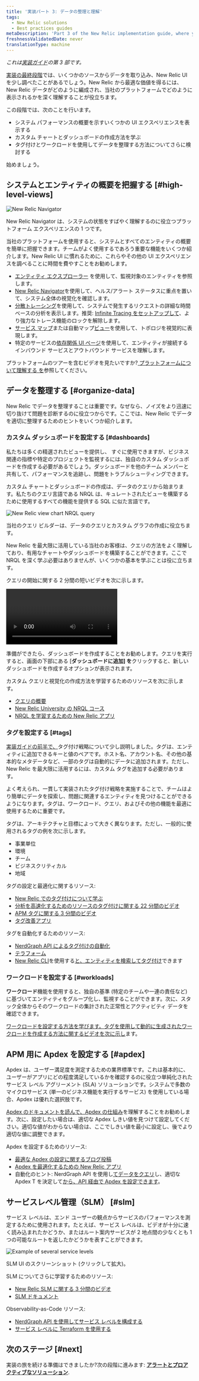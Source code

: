 ```yaml
---
title: '実装パート 3: データの整理と理解'
tags:
  - New Relic solutions
  - Best practices guides
metaDescription: 'Part 3 of the New Relic implementation guide, where you become acquainted with the New Relic UI and organize your data.'
freshnessValidatedDate: never
translationType: machine
---
```





_これは[実装ガイド](/docs/new-relic-solutions/get-started/implementation-guide-intro)の第 3 部です。_

[実装の最終段階](/docs/new-relic-solutions/get-started/implementation-guide-instrument)では、いくつかのソースからデータを取り込み、New Relic UI を少し調べたことがあるでしょう。New Relic から最適な価値を得るには、New Relic データがどのように編成され、当社のプラットフォームでどのように表示されるかを深く理解することが役立ちます。

この段階では、次のことを行います。

* システム パフォーマンスの概要を示すいくつかの UI エクスペリエンスを表示する
* カスタム チャートとダッシュボードの作成方法を学ぶ
* タグ付けとワークロードを使用してデータを整理する方法についてさらに検討する

始めましょう。

## システムとエンティティの概要を把握する [#high-level-views]

<img
  title="New Relic Navigator"
  alt="New Relic Navigator"
  src={alertsNrnavigator}
/>

<figcaption>
  New Relic Navigator は、システムの状態をすばやく理解するのに役立つプラットフォーム エクスペリエンスの 1 つです。
</figcaption>

当社のプラットフォームを使用すると、システムとすべてのエンティティの概要を簡単に把握できます。チームがよく使用するであろう重要な機能をいくつか紹介します。New Relic UI に慣れるために、これらやその他の UI エクスペリエンスを調べることに時間を費やすことをお勧めします。

* [エンティティ エクスプローラー](/docs/new-relic-solutions/new-relic-one/core-concepts/new-relic-explorer-view-performance-across-apps-services-hosts#find) を使用して、監視対象のエンティティを参照します。
* [New Relic Navigator](/docs/new-relic-solutions/new-relic-one/core-concepts/new-relic-explorer-view-performance-across-apps-services-hosts/#view-navigator)を使用して、ヘルス/アラート ステータスに重点を置いて、システム全体の視覚化を確認します。
* [分散トレーシング](/docs/distributed-tracing/ui-data/understand-use-distributed-tracing-ui)を使用して、システムで発生するリクエストの詳細な時間ベースの分析を表示します。推奨: [Infinite Tracing をセットアップして](/docs/distributed-tracing/infinite-tracing/introduction-infinite-tracing)、より強力なトレース機能のロックを解除します。
* [サービス マップ](/docs/understand-dependencies/understand-system-dependencies/service-maps/introduction-service-maps)または自動マップ[ビュー](/docs/new-relic-one/use-new-relic-one/ui-data/automaps)を使用して、トポロジを視覚的に表現します。
* 特定のサービスの[依存関係 UI ページ](/docs/new-relic-one/use-new-relic-one/ui-data/explore-downstream-dependencies-new-relic-one)を使用して、エンティティが接続するインバウンド サービスとアウトバウンド サービスを理解します。

プラットフォームのツアーを含むビデオを見たいですか?[ プラットフォームについて理解する を](/docs/new-relic-solutions/new-relic-one/introduction-new-relic-platform)参照してください。

## データを整理する [#organize-data]

New Relic でデータを整理することは重要です。なぜなら、ノイズをより迅速に切り抜けて問題を診断するのに役立つからです。ここでは、New Relic でデータを適切に整理するためのヒントをいくつか紹介します。

### カスタム ダッシュボードを設定する [#dashboards]

私たちは多くの精選されたビューを提供し、 <InlinePopover type="dashboards"/>すぐに使用できますが、ビジネス関連の指標や特定のプロジェクトを監視するには、独自のカスタム ダッシュボードを作成する必要があるでしょう。ダッシュボードを他のチーム メンバーと共有して、パフォーマンスを追跡し、問題をトラブルシューティングできます。

カスタム チャートとダッシュボードの作成は、データのクエリから始まります。私たちのクエリ言語である NRQL は、キュレートされたビューを構築するために使用するすべての機能を提供する SQL に似た言語です。

<img
  title="new-relic-view-chart-nrql-query.png"
  alt="New Relic view chart NRQL query"
  src={alertsNewRelicViewChartNrqlQuery}
/>

<figcaption>
  当社のクエリ ビルダーは、データのクエリとカスタム グラフの作成に役立ちます。
</figcaption>

New Relic を最大限に活用している当社のお客様は、クエリの方法をよく理解しており、有用なチャートやダッシュボードを構築することができます。ここで NRQL を深く学ぶ必要はありませんが、いくつかの基本を学ぶことは役に立ちます。

クエリの開始に関する 2 分間の短いビデオを次に示します。

<Video
  id="4awnx2n1FRc"
  type="youtube"
/>

準備ができたら、ダッシュボードを作成することをお勧めします。クエリを実行すると、画面の下部にある \[**ダッシュボードに追加] を**クリックすると、新しいダッシュボードを作成するオプションが表示されます。

カスタム クエリと視覚化の作成方法を学習するためのリソースを次に示します。

* [クエリの概要](/docs/query-your-data/explore-query-data/get-started/introduction-querying-new-relic-data)
* [New Relic University の NRQL コース](https://learn.newrelic.com/writing-nrql-queries)
* [NRQL を学習するための New Relic アプリ](https://opensource.newrelic.com/projects/newrelic/nr1-learn-nrql)

### タグを設定する [#tags]

[実装ガイドの前半で、](/docs/new-relic-solutions/get-started/implementation-guide-planning-setup#data-organization)タグ付け戦略について少し説明しました。タグは、エンティティに追加できるキーと値のペアです。ホスト名、アカウント名、その他の基本的なメタデータなど、一部のタグは自動的にデータに追加されます。ただし、New Relic を最大限に活用するには、カスタム タグを追加する必要があります。

よく考えられ、一貫して実装されたタグ付け戦略を実施することで、チームはより簡単にデータを探索し、問題に関連するエンティティを見つけることができるようになります。タグは、ワークロード、クエリ、およびその他の機能を最適に使用するために重要です。

タグは、アーキテクチャと目標によって大きく異なります。ただし、一般的に使用されるタグの例を次に示します。

* 事業単位
* 環境
* チーム
* ビジネスクリティカル
* 地域

タグの設定と最適化に関するリソース:

* [New Relic でのタグ付けについて学ぶ](/docs/new-relic-solutions/new-relic-one/core-concepts/use-tags-help-organize-find-your-data)
* [分析を高速化するためのリソースのタグ付けに関する 22 分間のビデオ](https://www.youtube.com/watch?v=ytpBFviAJ0Y)
* [APM タグに関する 3 分間のビデオ](https://www.youtube.com/watch?v=JImDdncerko)
* [タグ改善アプリ](https://github.com/newrelic/nr1-tag-improver)

タグを自動化するためのリソース:

* [NerdGraph API によるタグ付けの自動化](/docs/apis/nerdgraph/examples/nerdgraph-tagging-api-tutorial)
* [テラフォーム](https://registry.terraform.io/providers/newrelic/newrelic/latest/docs/resources/entity_tags)
* [New Relic CLI](https://developer.newrelic.com/automate-workflows/get-started-new-relic-cli)を使用する[と、エンティティを検索してタグ付け](https://developer.newrelic.com/automate-workflows/5-mins-tag-resources)できます

### ワークロードを設定する [#workloads]

**ワークロード**機能を使用すると、独自の基準 (特定のチームや一連の責任など) に基づいてエンティティをグループ化し、監視することができます。次に、スタック全体からそのワークロードの集計された正常性とアクティビティ データを確認できます。

[ワークロードを設定する方法を学びます。](/docs/new-relic-solutions/new-relic-one/workloads/workloads-isolate-resolve-incidents-faster)[タグを使用して動的に生成されたワークロードを作成する方法に関するビデオを次に示し](https://www.youtube.com/watch?v=nXCH_3XjGkQ)ます。

## APM 用に Apdex を設定する [#apdex]

Apdex は、ユーザー満足度を測定するための業界標準です。これは基本的に、ユーザーがアプリにどの程度満足しているかを確認するのに役立つ単純化されたサービス レベル アグリーメント (SLA) ソリューションです。システムで多数のマイクロサービス (単一のビジネス機能を実行するサービス) を使用している場合、Apdex は優れた選択肢です。

[Apdex のドキュメントを読んで、Apdex の仕組み](/docs/apm/new-relic-apm/apdex/apdex-measure-user-satisfaction)を理解することをお勧めします。次に、設定したい場合は、適切な Apdex しきい値を見つけて設定してください。適切な値がわからない場合は、ここでしきい値を最小に設定し、後でより適切な値に調整できます。

Apdex を設定するためのリソース:

* [最適な Apdex の設定に関するブログ投稿](https://newrelic.com/blog/best-practices/how-to-choose-apdex-t)
* [Apdex を最適化するための New Relic アプリ](https://opensource.newrelic.com/projects/newrelic/nr1-apdex-optimizer)
* 自動化のヒント: NerdGraph API を使用し[てデータをクエリ](/docs/apis/nerdgraph/examples/nerdgraph-nrql-tutorial)し、適切な Apdex T を決定して[から、API 経由で Apdex を設定できます](/docs/apis/nerdgraph/examples/apm-config-nerdgraph)。

## サービスレベル管理（SLM） [#slm]

サービス レベルは、エンド ユーザーの観点からサービスのパフォーマンスを測定するために使用されます。たとえば、サービス レベルは、ビデオが十分に速く読み込まれたかどうか、またはルート案内サービスが 2 地点間の少なくとも 1 つの可能なルートを返したかどうかを表すことができます。

<img
  title="Example of several service levels.png"
  alt="Example of several service levels"
  src={alertsServiceLevelsIntro}
/>

<figcaption>
  SLM UI のスクリーンショット (クリックして拡大)。
</figcaption>

SLM についてさらに学習するためのリソース:

* [New Relic SLM に関する 3 分間のビデオ](https://www.youtube.com/watch?v=tIwAjmUmbwc)
* [SLM ドキュメント](/docs/service-level-management/intro-slm)

Observability-as-Code リソース:

* [NerdGraph API を使用してサービス レベルを構成する](/docs/apis/nerdgraph/examples/nerdgraph-slm)
* [サービス レベルに Terraform を使用する](https://registry.terraform.io/providers/newrelic/newrelic/latest/docs/resources/service_level)

## 次のステージ [#next]

実装の旅を続ける準備はできましたか?次の段階に進みます: [**アラートとプロアクティブなソリューション**](/docs/new-relic-solutions/get-started/implementation-guide-alerting-proactive-solutions/).